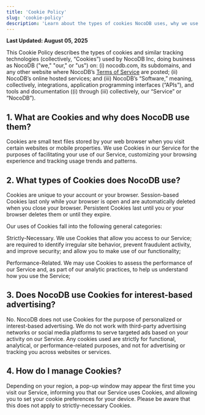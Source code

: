 ```yaml
---
title: 'Cookie Policy'
slug: 'cookie-policy'
description: 'Learn about the types of cookies NocoDB uses, why we use them, and how you can manage your cookie preferences while using our services.'
---
```


**Last Updated: August 05, 2025**

This Cookie Policy describes the types of cookies and similar tracking technologies (collectively, “Cookies”) used by NocoDB Inc, doing business as NocoDB ("we," "our," or "us") on: (i) nocodb.com, its subdomains, and any other website where NocoDB’s [Terms of Service](/docs/product-docs/legal/terms-of-service) are posted; (ii) NocoDB’s online hosted services; and (iii) NocoDB’s “Software,” meaning, collectively, integrations, application programming interfaces (“APIs”), and tools and documentation ((i) through (iii) collectively, our “Service” or “NocoDB”).

## 1. What are Cookies and why does NocoDB use them?
Cookies are small text files stored by your web browser when you visit certain websites or mobile properties. We use Cookies in our Service for the purposes of facilitating your use of our Service, customizing your browsing experience and tracking usage trends and patterns.

## 2. What types of Cookies does NocoDB use?

Cookies are unique to your account or your browser. Session-based Cookies last only while your browser is open and are automatically deleted when you close your browser. Persistent Cookies last until you or your browser deletes them or until they expire.

Our uses of Cookies fall into the following general categories:

Strictly-Necessary. We use Cookies that allow you access to our Service; are required to identify irregular site behavior, prevent fraudulent activity, and improve security; and allow you to make use of our functionality;

Performance-Related. We may use Cookies to assess the performance of our Service and, as part of our analytic practices, to help us understand how you use the Service;

## 3. Does NocoDB use Cookies for interest-based advertising?
No. NocoDB does not use Cookies for the purpose of personalized or interest-based advertising. We do not work with third-party advertising networks or social media platforms to serve targeted ads based on your activity on our Service. Any cookies used are strictly for functional, analytical, or performance-related purposes, and not for advertising or tracking you across websites or services.

## 4. How do I manage Cookies?
Depending on your region, a pop-up window may appear the first time you visit our Service, informing you that our Service uses Cookies, and allowing you to set your cookie preferences for your device. Please be aware that this does not apply to strictly-necessary Cookies.